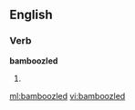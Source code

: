 ==English==

===Verb===
'''bamboozled'''

# {{past of|[[bamboozle]]}}

[[ml:bamboozled]]
[[vi:bamboozled]]
